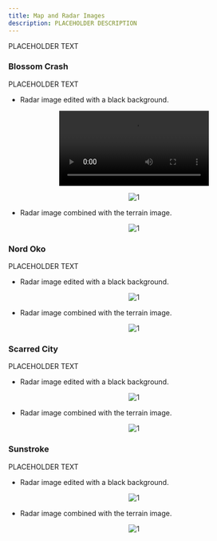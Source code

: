 ```yaml
---
title: Map and Radar Images
description: PLACEHOLDER DESCRIPTION
---
```


PLACEHOLDER TEXT

### Blossom Crash

PLACEHOLDER TEXT

- Radar image edited with a black background.

<div align="center">

![1](https://raw.githubusercontent.com/ThatSINEWAVE/pcw-bughunters/refs/heads/main/images/datamining/first_login_ftue_video_final8ff41ea32d92c1b8eb27a8a215ed0e6f.webm)

</div>

<div align="center">

![1](https://raw.githubusercontent.com/ThatSINEWAVE/pcw-bughunters/refs/heads/main/images/datamining/Maps%20and%20Radars/RADAR_VIETNAM_BLACK_BACKGROUND.png)

</div>

- Radar image combined with the terrain image.

<div align="center">

![1](https://raw.githubusercontent.com/ThatSINEWAVE/pcw-bughunters/refs/heads/main/images/datamining/Maps%20and%20Radars/TERRAIN_RADAR_VIETNAM.png)

</div>

### Nord Oko

PLACEHOLDER TEXT

- Radar image edited with a black background.

<div align="center">

![1](https://raw.githubusercontent.com/ThatSINEWAVE/pcw-bughunters/refs/heads/main/images/datamining/Maps%20and%20Radars/RADAR_NORDOKO_BLACK_BACKGROUND.png)

</div>

- Radar image combined with the terrain image.

<div align="center">

![1](https://raw.githubusercontent.com/ThatSINEWAVE/pcw-bughunters/refs/heads/main/images/datamining/Maps%20and%20Radars/TERRAIN_RADAR_NORDOKO.png)

</div>

### Scarred City

PLACEHOLDER TEXT

- Radar image edited with a black background.

<div align="center">

![1](https://raw.githubusercontent.com/ThatSINEWAVE/pcw-bughunters/refs/heads/main/images/datamining/Maps%20and%20Radars/RADAR_BEIRUT_BLACK_BACKGROUND.png)

</div>

- Radar image combined with the terrain image.

<div align="center">

![1](https://raw.githubusercontent.com/ThatSINEWAVE/pcw-bughunters/refs/heads/main/images/datamining/Maps%20and%20Radars/TERRAIN_RADAR_BEIRUT.png)

</div>

### Sunstroke

PLACEHOLDER TEXT

- Radar image edited with a black background.

<div align="center">

![1](https://raw.githubusercontent.com/ThatSINEWAVE/pcw-bughunters/refs/heads/main/images/datamining/Maps%20and%20Radars/RADAR_SUNSTROKE_BLACK_BACKGROUND.png)

</div>

- Radar image combined with the terrain image.

<div align="center">

![1](https://raw.githubusercontent.com/ThatSINEWAVE/pcw-bughunters/refs/heads/main/images/datamining/Maps%20and%20Radars/TERRAIN_RADAR_SUNSTROKE.png)

</div>